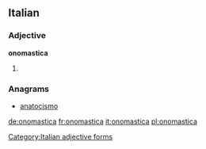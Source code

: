 ==Italian==

===Adjective===
'''onomastica''' {{f}}

# {{feminine of|onomastico|lang=it}}

===Anagrams===
* [[anatocismo#Italian|anatocismo]]

[[Category:Italian adjective forms]]

[[de:onomastica]]
[[fr:onomastica]]
[[it:onomastica]]
[[pl:onomastica]]